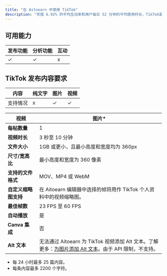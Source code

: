 ```yaml
---
title: "在 Aitoearn 中使用 TikTok"
description: "凭借 6.92% 的平均互动率和用户每日 52 分钟的平均使用时长，TikTok是一个非常强大的平台。"
---
```


## 可用能力

| **发布功能** | **分析功能** | **互动** |
| ------------ | ------------ | -------- |
| ✓       | ✓       |     x     |

## TikTok 发布内容要求

| 内容 | 纯文字 | 图片 | 视频 |
| --- | --- | --- | --- |
| 支持情况 | x | ✓ | ✓ |

| **视频** | **图片*** |
| -------- | --------- |
| **每帖数量** | 1 | 最多 10 |
| **视频时长** | 3 秒至 10 分钟 | 不适用 |
| **文件大小** | 1GB 或更小，且最小高度和宽度均为 360px | 最多 20MB |
| **尺寸/宽高比** | 最小高度和宽度为 360 像素 | 最大分辨率：1080 x 1920 像素或 1920 x 1080 像素 |
| **支持的文件格式** | MOV、MP4 或 WebM | JPG 和 WebP（HEIC 和 PNG 将转换为 JPG） |
| **自定义缩略图支持** | 在 Aitoearn 编辑器中选择的帧将用作 TikTok 个人资料中的视频缩略图。 | 不适用 |
| **最佳帧数** | 23 FPS 至 60 FPS | 不适用 |
| **自动播放** | 是 | 不适用 |
| **Canva 集成** | 否 | 是 |
| **Alt 文本** | 无法通过 Aitoearn 为 TikTok 视频添加 Alt 文本。了解更多：[为图片添加 Alt 文本](https://aitoearn.帮助scoutdocs.com/article/618-添加ing-alt-text-到-您的-图片s)。由于 API 限制，不支持。 |

- 每 24 小时最多 25 篇内容。
- 每条内容最多 2200 个字符。


